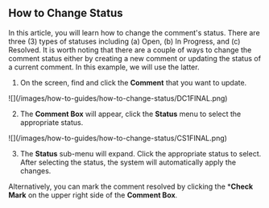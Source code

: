 ## How to Change Status

In this article, you will learn how to change the comment's status. There are three (3) types of statuses including (a) Open, (b) In Progress, and (c) Resolved. It is worth noting that there are a couple of ways to change the comment status either by creating a new comment or updating the status of a current comment. In this example, we will use the latter.

1. On the screen, find and click the **Comment** that you want to update.

<Frame>
![](/images/how-to-guides/how-to-change-status/DC1FINAL.png)
</Frame>

2. The **Comment Box** will appear, click the **Status** menu to select the appropriate status.

<Frame>
![](/images/how-to-guides/how-to-change-status/CS1FINAL.png)
</Frame>

3. The **Status** sub-menu will expand. Click the appropriate status to select. After selecting the status, the system will automatically apply the changes.

Alternatively, you can mark the comment resolved by clicking the ***Check Mark** on the upper right side of the **Comment Box**.
